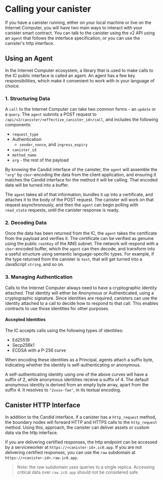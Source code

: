 
# Calling your canister

If you have a canister running, either on your local machine or live on the Internet Computer, you will have two main ways to interact with your canister smart contract. You can talk to the canister using the v2 API using an `agent` that follows the interface specification, or you can use the canister's http interface.

## Using an Agent

In the Internet Computer ecosystem, a library that is used to make calls to the IC public interface is called an agent. An agent has a few key responsibilities, which make it convenient to work with in your language of choice. 

<!-- TODO - link to list of agents -->
<!-- TODO - update ic-interface-spec caution with link to this page -->

### 1. Structuring Data

A `call` to the Internet Computer can take two common forms - an `update` or a `query`. The `agent` submits a POST request to `/api/v2/canister/<effective_canister_id>/call`, and includes the following components: 
* `request_type`
* Authentication
    * `sender`, `nonce`, and `ingress_expiry`
* `canister_id`
* `method_name`
* `arg` - the rest of the payload

By knowing the Candid interface of the canister, the `agent` will assemble the `"arg"` by `cbor`-encoding the data from the client application, and ensuring it matches the Candid interface for the method it will be calling. That encoded data will be turned into a buffer.

The `agent` takes all of that information, bundles it up into a certificate, and attaches it to the body of the POST request. The canister will work on that request asynchronously, and then the `agent` can begin polling with `read_state` requests, until the canister response is ready.

### 2. Decoding Data

Once the data has been returned from the IC, the `agent` takes the certificate from the payload and verifies it. The certificate can be verified as genuine using the public `rootKey` of the NNS subnet. The network will respond with a `cbor`-encoded buffer, which the `agent` can then decode, and transform into a useful structure using semantic language-specific types. For example, if the type returned from the canister is `text`, that will get turned into a JavaScript `string`, and so on.

### 3. Managing Authentication

Calls to the Internet Computer always need to have a cryptographic identity attached. That identity will either be Anonymous or Authenticated, using a cryptographic signature. Since identities are required, canisters can use the identity attached to a call to decide how to respond to that call. This enables contracts to use those identities for other purposes. 

#### Accepted Identities

The IC accepts calls using the following types of identities:

* Ed25519
* Secp256k1
* ECDSA with a P-256 curve

When encoding these identities as a Principal, agents attach a suffix byte, indicating whether the identity is self-authenticating or anonymous. 

A self-authenticating identity using one of the above curves will have a suffix of 2, while anonymous identities receive a suffix of 4. The default anonymous identity is derived from an empty byte array, apart from the suffix 4. It resolves to `"2vxsx-fae"`, in its textual encoding.


## Canister HTTP Interface

In addition to the Candid interface, if a canister has a `http_request` method, the boundary nodes will forward HTTP and HTTPS calls to the `http_request` method. Using this, approach, the canister can deliver assets or custom data via the http interface.

If you are delivering certified responses, the http endpoint can be accessed by a serviceworker at `https://<canister-id>.ic0.app`. If you are not delivering certified responses, you can use the `raw` subdomain at `https://<canister-id>.raw.ic0.app`. 

> Note: the raw subdomain uses queries to a single replica. Accessing critical data over `raw.ic0.app` should not be considered safe
